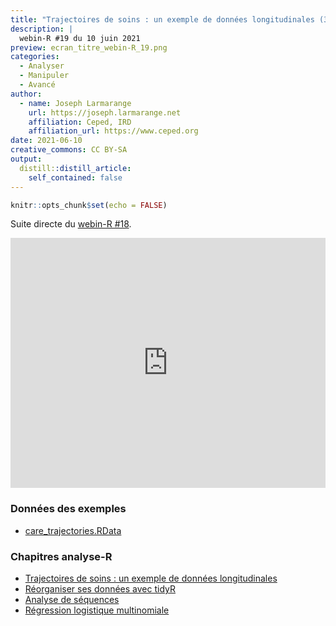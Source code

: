 ```yaml
---
title: "Trajectoires de soins : un exemple de données longitudinales (3)"
description: |
  webin-R #19 du 10 juin 2021
preview: ecran_titre_webin-R_19.png
categories:
  - Analyser
  - Manipuler
  - Avancé
author:
  - name: Joseph Larmarange
    url: https://joseph.larmarange.net
    affiliation: Ceped, IRD
    affiliation_url: https://www.ceped.org
date: 2021-06-10
creative_commons: CC BY-SA
output:
  distill::distill_article:
    self_contained: false
---
```



```r
knitr::opts_chunk$set(echo = FALSE)
```

Suite directe du [webin-R #18](https://larmarange.github.io/webin-R/posts/2021-05-25-trajectoires-de-soins-2/).

<iframe width="100%" height="400" src="https://www.youtube.com/embed/YgoSNYdfTyg" frameborder="0" allow="accelerometer; autoplay; clipboard-write; encrypted-media; gyroscope; picture-in-picture" allowfullscreen></iframe>

### Données des exemples

- [care_trajectories.RData](http://larmarange.github.io/analyse-R/data/care_trajectories.RData)


### Chapitres analyse-R

- [Trajectoires de soins : un exemple de données longitudinales](https://larmarange.github.io/analyse-R/trajectoires-de-soins.html)
- [Réorganiser ses données avec tidyR](https://larmarange.github.io/analyse-R/reorganiser-ses-donnees-avec-tidyr.html)
- [Analyse de séquences](https://larmarange.github.io/analyse-R/analyse-de-sequences.html)
- [Régression logistique multinomiale](https://larmarange.github.io/analyse-R/regression-logistique.html#r%C3%A9gression-logistique-multinomiale)

